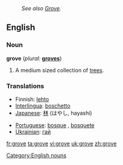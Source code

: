 :''See also [[Grove]].''
==English==

===Noun===
[[Category:English nouns]]
'''grove'''  (''plural:'' '''[[groves]]''')
# A medium sized collection of [[tree]]s.

===Translations===
{{top}}
*Finnish: [[lehto]]
*[[Interlingua]]: [[boschetto]]
*[[Japanese]]: [[林]] (はやし, hayashi)
{{mid}}
*[[Portuguese]]: [[bosque]] {{m}}, [[bosquete]] {{m}}
*[[w:Ukrainian language|Ukrainian]]: [[:uk:Гай|гай]] {{m}}
{{bottom}}

[[fr:grove]]
[[ta:grove]]
[[vi:grove]]
[[uk:grove]]
[[zh:grove]]